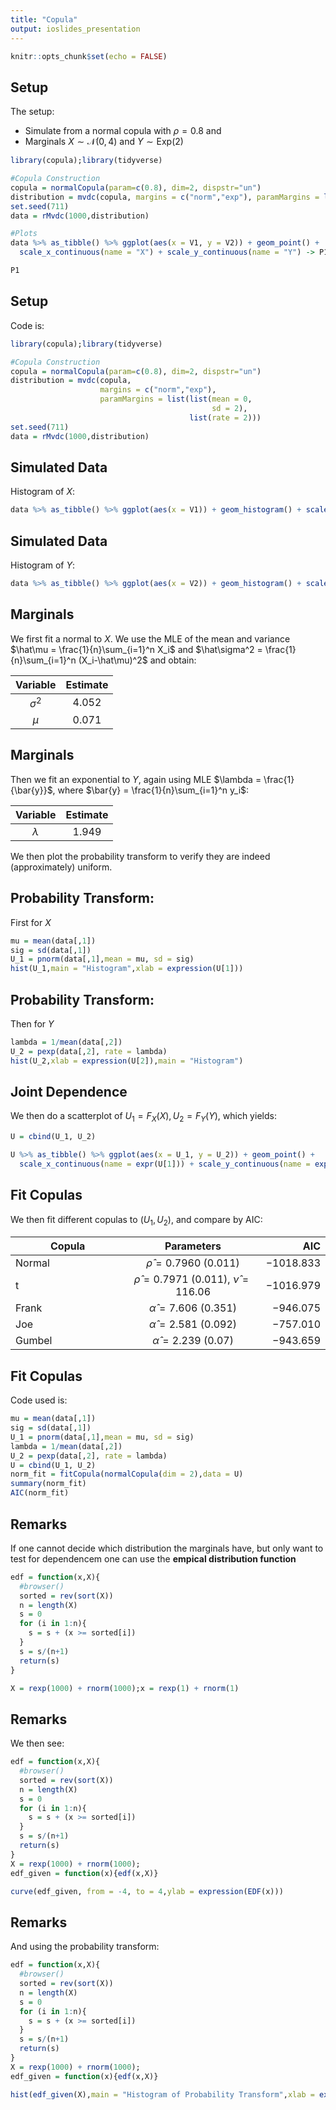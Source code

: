 ```yaml
---
title: "Copula"
output: ioslides_presentation
---
```


```r
knitr::opts_chunk$set(echo = FALSE)
```

## Setup
The setup:

- Simulate from a normal copula with $\rho = 0.8$ and 
- Marginals $X \sim \mathcal{N}(0,4)$ and $Y \sim \text{Exp}(2)$ 

```r
library(copula);library(tidyverse)

#Copula Construction 
copula = normalCopula(param=c(0.8), dim=2, dispstr="un")
distribution = mvdc(copula, margins = c("norm","exp"), paramMargins = list(list(mean = 0, sd = 2),list(rate = 2)))
set.seed(711)
data = rMvdc(1000,distribution)

#Plots 
data %>% as_tibble() %>% ggplot(aes(x = V1, y = V2)) + geom_point() +
  scale_x_continuous(name = "X") + scale_y_continuous(name = "Y") -> P1

P1
```

## Setup
Code is: 


```r
library(copula);library(tidyverse)

#Copula Construction 
copula = normalCopula(param=c(0.8), dim=2, dispstr="un")
distribution = mvdc(copula, 
                    margins = c("norm","exp"), 
                    paramMargins = list(list(mean = 0,
                                             sd = 2),
                                        list(rate = 2)))
set.seed(711)
data = rMvdc(1000,distribution)
```
## Simulated Data
Histogram of $X$: 


```r

data %>% as_tibble() %>% ggplot(aes(x = V1)) + geom_histogram() + scale_x_continuous(name = "X")

```

## Simulated Data
Histogram of $Y$: 


```r

data %>% as_tibble() %>% ggplot(aes(x = V2)) + geom_histogram() + scale_x_continuous(name = "Y")

```

## Marginals
We first fit a normal to $X$. We use the MLE of the mean and variance $\hat\mu = \frac{1}{n}\sum_{i=1}^n X_i$ and $\hat\sigma^2 = \frac{1}{n}\sum_{i=1}^n (X_i-\hat\mu)^2$ and obtain: 

| Variable      | Estimate      |
|:-------------:|:-------------:|
| $\sigma^2$    | $4.052$       |
| $\mu$         | $0.071$       |

## Marginals
Then we fit an exponential to $Y$, again using MLE $\lambda = \frac{1}{\bar{y}}$, where $\bar{y} = \frac{1}{n}\sum_{i=1}^n y_i$: 

| Variable      | Estimate      |
|:-------------:|:-------------:|
| $\lambda$     | $1.949$       |


We then plot the probability transform to verify they are indeed (approximately) uniform. 

## Probability Transform:
First for $X$

```r
mu = mean(data[,1])
sig = sd(data[,1])
U_1 = pnorm(data[,1],mean = mu, sd = sig)
hist(U_1,main = "Histogram",xlab = expression(U[1]))
``` 

## Probability Transform:
Then for $Y$

```r

lambda = 1/mean(data[,2])
U_2 = pexp(data[,2], rate = lambda)
hist(U_2,xlab = expression(U[2]),main = "Histogram")

```

## Joint Dependence
We then do a scatterplot of $U_1 = F_X(X), U_2 = F_Y(Y)$, which yields: 

```r
U = cbind(U_1, U_2)

U %>% as_tibble() %>% ggplot(aes(x = U_1, y = U_2)) + geom_point() + 
  scale_x_continuous(name = expr(U[1])) + scale_y_continuous(name = expr(U[2]))
```

## Fit Copulas 
We then fit different copulas to $(U_1,U_2)$, and compare by AIC: 

| Copula        | Parameters    | AIC   |
| ------------- |:-------------:| -----:|
| Normal        | $\hat\rho = 0.7960~(0.011)$ | $-1018.833$ |
| t      | $\hat\rho = 0.7971~(0.011),~\hat\nu = 116.06$      |   $-1016.979$ |
| Frank | $\hat\alpha = 7.606~(0.351)$ | $-946.075$ |
| Joe  | $\hat\alpha = 2.581~(0.092)$ | $-757.010$ |
| Gumbel | $\hat\alpha = 2.239~(0.07)$ | $-943.659$ |

## Fit Copulas
Code used is: 

```r
mu = mean(data[,1])
sig = sd(data[,1])
U_1 = pnorm(data[,1],mean = mu, sd = sig)
lambda = 1/mean(data[,2])
U_2 = pexp(data[,2], rate = lambda)
U = cbind(U_1, U_2)
norm_fit = fitCopula(normalCopula(dim = 2),data = U) 
summary(norm_fit) 
AIC(norm_fit)
```

## Remarks
If one cannot decide which distribution the marginals have, but only want to test for dependencem one can use the **empical distribution function** 

```r

edf = function(x,X){
  #browser()
  sorted = rev(sort(X))
  n = length(X)
  s = 0 
  for (i in 1:n){
    s = s + (x >= sorted[i])
  }
  s = s/(n+1)
  return(s)
}

X = rexp(1000) + rnorm(1000);x = rexp(1) + rnorm(1)

```

## Remarks
We then see: 

```r
edf = function(x,X){
  #browser()
  sorted = rev(sort(X))
  n = length(X)
  s = 0 
  for (i in 1:n){
    s = s + (x >= sorted[i])
  }
  s = s/(n+1)
  return(s)
}
X = rexp(1000) + rnorm(1000);
edf_given = function(x){edf(x,X)}

curve(edf_given, from = -4, to = 4,ylab = expression(EDF(x)))

```

## Remarks
And using the probability transform: 

```r
edf = function(x,X){
  #browser()
  sorted = rev(sort(X))
  n = length(X)
  s = 0 
  for (i in 1:n){
    s = s + (x >= sorted[i])
  }
  s = s/(n+1)
  return(s)
}
X = rexp(1000) + rnorm(1000);
edf_given = function(x){edf(x,X)}

hist(edf_given(X),main = "Histogram of Probability Transform",xlab = expression(EDF(X)))


```




